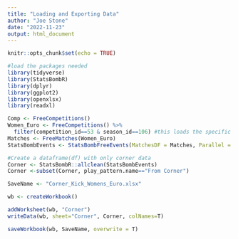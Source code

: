 ```yaml
---
title: "Loading and Exporting Data"
author: "Joe Stone"
date: "2022-11-23"
output: html_document
---
```


```r
knitr::opts_chunk$set(echo = TRUE)
```

```r
#load the packages needed
library(tidyverse)
library(StatsBombR)
library(dplyr)
library(ggplot2)
library(openxlsx)
library(readxl)
```

```r
Comp <- FreeCompetitions()
Women_Euro <- FreeCompetitions() %>% 
  filter(competition_id==53 & season_id==106) #this loads the specific competition and season
Matches <- FreeMatches(Women_Euro)
StatsBombEvents <- StatsBombFreeEvents(MatchesDF = Matches, Parallel = T)
```

```r
#Create a dataframe(df) with only corner data
Corner <- StatsBombR::allclean(StatsBombEvents)
Corner <-subset(Corner, play_pattern.name=="From Corner")
```

```r
SaveName <- "Corner_Kick_Womens_Euro.xlsx"

wb <- createWorkbook()

addWorksheet(wb, "Corner")
writeData(wb, sheet="Corner", Corner, colNames=T)

saveWorkbook(wb, SaveName, overwrite = T)
```

